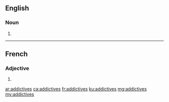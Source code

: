 ==English==

===Noun===
{{head|en|noun plural form}}

# {{plural of|addictive|lang=en}}

----

==French==

===Adjective===
{{fr-adj-form}}

# {{feminine plural of|addictif|lang=fr}}

[[ar:addictives]]
[[ca:addictives]]
[[fr:addictives]]
[[ku:addictives]]
[[mg:addictives]]
[[my:addictives]]